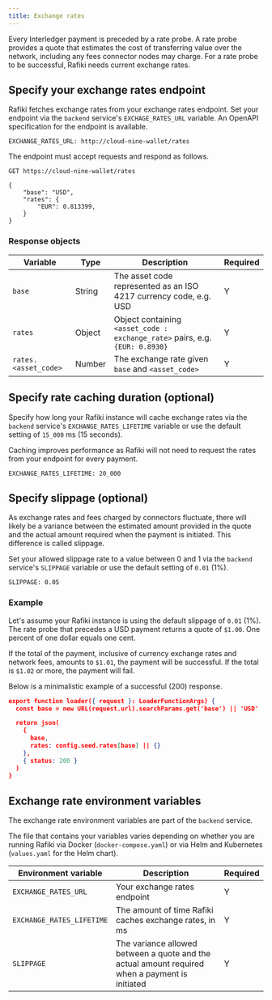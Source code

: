 ```yaml
---
title: Exchange rates
---
```



Every Interledger payment is preceded by a rate probe. A rate probe provides a quote that estimates the cost of transferring value over the network, including any fees connector nodes may charge. For a rate probe to be successful, Rafiki needs current exchange rates.

## Specify your exchange rates endpoint

Rafiki fetches exchange rates from your exchange rates endpoint. Set your endpoint via the `backend` service's `EXCHAGE_RATES_URL` variable. An <LinkOut href="https://github.com/interledger/rafiki/blob/main/packages/backend/src/openapi/specs/exchange-rates.yaml">OpenAPI specification</LinkOut> for the endpoint is available.

<CodeBlock title='Example'>

```
EXCHANGE_RATES_URL: http://cloud-nine-wallet/rates
```

</CodeBlock>

The endpoint must accept <Badge text="GET" variant="note" size="medium"/> requests and respond as follows.

<CodeBlock title='Example API request'>

```
GET https://cloud-nine-wallet/rates
```

</CodeBlock>

<CodeBlock title='Example API response'>

```
{
    "base": "USD",
    "rates": {
        "EUR": 0.813399,
    }
}
```

</CodeBlock>

### Response objects

| Variable             | Type   | Description                                                                                                                        | Required |
| -------------------- | ------ | ---------------------------------------------------------------------------------------------------------------------------------- | -------- |
| `base`               | String | The asset code represented as an <LinkOut href="https://en.wikipedia.org/wiki/ISO_4217">ISO 4217</LinkOut> currency code, e.g. USD | Y        |
| `rates`              | Object | Object containing `<asset_code : exchange_rate>` pairs, e.g. `{EUR: 0.8930}`                                                       | Y        |
| `rates.<asset_code>` | Number | The exchange rate given `base` and `<asset_code>`                                                                                  | Y        |

## Specify rate caching duration (optional)

Specify how long your Rafiki instance will cache exchange rates via the `backend` service's `EXCHANGE_RATES_LIFETIME` variable or use the default setting of `15_000` ms (15 seconds).

Caching improves performance as Rafiki will not need to request the rates from your endpoint for every payment.

<CodeBlock title='Example'>

```
EXCHANGE_RATES_LIFETIME: 20_000
```

</CodeBlock>

## Specify slippage (optional)

As exchange rates and fees charged by connectors fluctuate, there will likely be a variance between the estimated amount provided in the quote and the actual amount required when the payment is initiated. This difference is called slippage.

Set your allowed slippage rate to a value between 0 and 1 via the `backend` service's `SLIPPAGE` variable or use the default setting of `0.01` (1%).

<CodeBlock title='Example'>

```
SLIPPAGE: 0.05
```

</CodeBlock>

### Example

Let's assume your Rafiki instance is using the default slippage of `0.01` (1%). The rate probe that precedes a USD payment returns a quote of `$1.00`. One percent of one dollar equals one cent.

If the total of the payment, inclusive of currency exchange rates and network fees, amounts to `$1.01`, the payment will be successful. If the total is `$1.02` or more, the payment will fail.

Below is a minimalistic example of a successful (200) response.

```json
export function loader({ request }: LoaderFunctionArgs) {
  const base = new URL(request.url).searchParams.get('base') || 'USD'

  return json(
    {
      base,
      rates: config.seed.rates[base] || {}
    },
    { status: 200 }
  )
}
```

## Exchange rate environment variables

The exchange rate environment variables are part of the `backend` service.

The file that contains your variables varies depending on whether you are running Rafiki via Docker (`docker-compose.yaml`) or via Helm and Kubernetes (`values.yaml` for the Helm chart).

| Environment variable      | Description                                                                                     | Required |
| ------------------------- | ----------------------------------------------------------------------------------------------- | -------- |
| `EXCHANGE_RATES_URL`      | Your exchange rates endpoint                                                                    | Y        |
| `EXCHANGE_RATES_LIFETIME` | The amount of time Rafiki caches exchange rates, in ms                                          | Y        |
| `SLIPPAGE`                | The variance allowed between a quote and the actual amount required when a payment is initiated | Y        |

